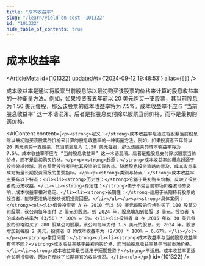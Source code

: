 ```yaml
---
title: "成本收益率"
slug: "/learn/yield-on-cost--101322"
id: "101322"
hide_table_of_contents: true
---
```



# 成本收益率

<ArticleMeta id={101322} updatedAt={'2024-09-12 19:48:53'} alias={`[]`} />
<div className='border-solid border-b border-t-0 my-4 border-[var(--ifm-color-gray-300)]' />

成本收益率是通过将股票当前股息除以最初购买该股票的价格来计算的股息收益率的一种衡量方法。例如，如果投资者五年前以 20 美元购买一支股票，其当前股息为 1.50 美元每股，那么该股票的成本收益率将为 7.5%。成本收益率不应与 “当前股息收益率” 这一术语混淆。后者是指股息支付除以股票当前价格，而不是最初购买价格。

<AIContent content={`<p><strong>定义：</strong>成本收益率是通过将股票当前股息除以最初购买该股票的价格来计算的股息收益率的一种衡量方法。例如，如果投资者五年前以 20 美元购买一支股票，其当前股息为 1.50 美元每股，那么该股票的成本收益率将为 7.5%。成本收益率不应与 “当前股息收益率” 这一术语混淆。后者是指股息支付除以股票当前价格，而不是最初购买价格。</p><p><strong>起源：</strong>成本收益率的概念起源于投资分析领域，旨在帮助投资者评估其投资的实际收益。随着股息投资策略的普及，成本收益率成为衡量长期投资回报的重要指标。</p><p><strong>类别与特点：</strong>成本收益率主要有以下特点：<ul><li><strong>历史性：</strong>它基于最初购买价格，反映了投资者的历史收益。</li><li><strong>稳定性：</strong>由于不受当前市场价格波动的影响，成本收益率相对稳定。</li><li><strong>长期性：</strong>适用于长期持有股票的投资者，能够更准确地反映长期投资回报。</li></ul></p><p><strong>具体案例：</strong><ol><li>假设投资者 A 在 2010 年以 50 美元每股的价格购买了 100 股某公司股票，该公司每年支付 2 美元的股息。到 2024 年，股息增加到每股 3 美元。投资者 A 的成本收益率为 (3/50) * 100% = 6%。</li><li>投资者 B 在 2015 年以 30 美元每股的价格购买了 200 股某公司股票，该公司每年支付 1.5 美元的股息。到 2024 年，股息增加到每股 2 美元。投资者 B 的成本收益率为 (2/30) * 100% = 6.67%。</li></ol></p><p><strong>常见问题：</strong><ul><li><strong>成本收益率与当前股息收益率有何不同？</strong>成本收益率基于最初购买价格，而当前股息收益率基于当前市场价格。</li><li><strong>成本收益率是否适用于短期投资？</strong>不适用。成本收益率更适合长期投资者，因为它反映了长期持有的收益情况。</li></ul></p>`} id={101322} />
